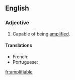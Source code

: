 ==English==

===Adjective===
{{en-adj|-}}

# Capable of being [[amplify|amplified]].

====Translations====
{{trans-top|capable of being amplified}}
* French: {{t+|fr|amplifiable}}
* Portuguese: {{t|pt|amplificável}}
{{trans-mid}}
{{trans-bottom}}

[[fr:amplifiable]]